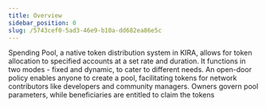 ```yaml
---
title: Overview
sidebar_position: 0
slug: /5743cef0-5ad3-46e9-b10a-dd682ea86e5c
---
```





Spending Pool, a native token distribution system in KIRA, allows for token allocation to specified accounts at a set rate and duration. It functions in two modes - fixed and dynamic, to cater to different needs. An open-door policy enables anyone to create a pool, facilitating tokens for network contributors like developers and community managers. Owners govern pool parameters, while beneficiaries are entitled to claim the tokens

